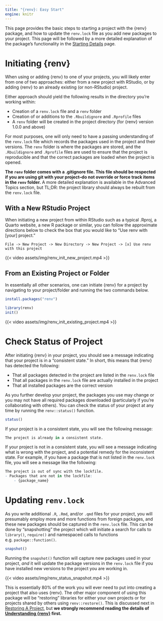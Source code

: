 ```yaml
---
title: "{renv}: Easy Start"
engine: knitr
---
```


This page provides the basic steps to starting a project with the {renv} package, and how to update the `renv.lock` file as you add new packages to your project. This page will be followed by a more detailed explanation of the package's functionality in the [Starting Details](starting_details.html) page.

# Initiating {renv}

When using or adding {renv} to one of your projects, you will likely enter from one of two approaches: either from a new project with RStudio, or by adding {renv} to an already existing (or non-RStudio) project.

Either approach should yield the following results in the directory you're working within:

-   Creation of a `renv.lock` file and a `renv` folder
-   Creation of or additions to the `.Rbuildignore` and `.Rprofile` files
-   A `renv` folder will be created in the project directory (for {renv} version 1.0.0 and above)

For most purposes, one will only need to have a passing understanding of the `renv.lock` file which records the packages used in the project and their versions. The `renv` folder is where the packages are stored, and the `.Rbuildignore` and `.Rprofile` files are used to ensure that the project is reproducible and that the correct packages are loaded when the project is opened.

::: {.callout-warning title="Git and `renv` Notice"}
**The `renv` folder comes with a .gitignore file. This file should be respected if you are using git with your project--do not override or force track items in the `renv` folder.** A more detailed explanation is available in the Advanced Topics section, but TL;DR: the project library should always be rebuilt from the `renv.lock` file.
:::

## With a New RStudio Project

When initiating a new project from within RStudio such as a typical .Rproj, a Quarto website, a new R package or similar, you can follow the approximate directions below to check the box that you would like to "Use renv with \[your\] project."

```         
File -> New Project -> New Directory -> New Project -> [x] Use renv with this project
```

::: center-larger
{{< video assets/img/renv_init_new_project.mp4 >}}
:::

## From an Existing Project or Folder

In essentially all other scenarios, one can initiate {renv} for a project by navigating to your project/folder and running the two commands below.

``` r
install.packages("renv")

library(renv)
init()
```

::: center-larger
{{< video assets/img/renv_init_existing_project.mp4 >}}
:::

# Check Status of Project

After initiating {renv} in your project, you should see a message indicating that your project is in a "consistent state." In short, this means that {renv} has detected the following:

-   That all packages detected in the project are listed in the `renv.lock` file
-   That all packages in the `renv.lock` file are actually installed in the project
-   That all installed packages are the correct version

As you further develop your project, the packages you use may change or you may not have all required packages downloaded (particularly if you're collaborating with others). You can check the status of your project at any time by running the `renv::status()` function.

``` r
status()
```

If your project is in a consistent state, you will see the following message:

``` r
The project is already in a consistent state.
```

If your project is not in a consistent state, you will see a message indicating what is wrong with the project, and a potential remedy for the inconsistent state. For example, if you have a package that is not listed in the `renv.lock` file, you will see a message like the following:

``` r
The project is out of sync with the lockfile.
- Packages that are not in the lockfile:
    - {package_name}
```


# Updating `renv.lock`

As you write additional `.R`, `.Rmd`, and/or `.qmd` files for your project, you will presumably employ more and more functions from foreign packages, and these new packages should be captured in the `renv.lock` file. This can be done by "snapshotting" the project which will initiate a search for calls to `library()`, `require()` and namespaced calls to functions e.g. `package::function()`.

``` r
snapshot()
```

Running the `snapshot()` function will capture new packages used in your project, *and* it will update the package versions in the `renv.lock` file if you have installed new versions to the project you are working in.

::: center-larger
{{< video assets/img/renv_status_snapshot.mp4 >}}
:::

This is essentially 80% of the work you will ever need to put into creating a project that also uses {renv}. The other major component of using this package will be "restoring" libraries for either your own projects or for projects shared by others using `renv::restore()`. This is discussed next in [Restoring A Project](restoring_a_project.html), but **we strongly recommend reading the details of [Understanding {renv}](starting_details.html) first.**
